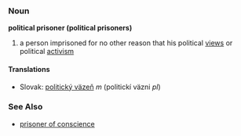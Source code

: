 === Noun ===
'''political prisoner (political prisoners)'''
#a person imprisoned for no other reason that his political [[view|views]] or political [[activism]]
==== Translations ====
*Slovak: [[politický väzeň]] ''m'' (politickí väzni ''pl'')
=== See Also ===
* [[prisoner of conscience]]